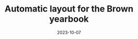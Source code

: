 ---
title: Automatic layout for the Brown yearbook
tags: [code, design]
start_date: 2023-01-08
date: 2023-10-07
draft: true
slug: '/senior-section'
---